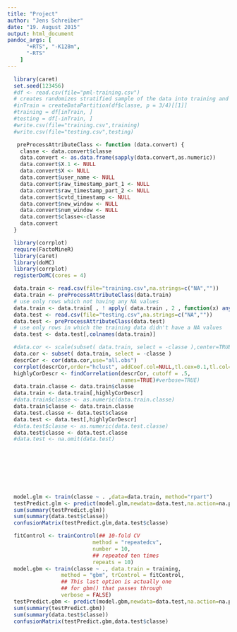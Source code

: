 ```yaml
---
title: "Project"
author: "Jens Schreiber"
date: "19. August 2015"
output: html_document
pandoc_args: [
      "+RTS", "-K128m",
      "-RTS"
    ]
---
```




```r
  library(caret)
  set.seed(123456)
  #df <- read.csv(file="pml-training.csv")
  # creates randomizes stratified sample of the data into training and test data
  #inTrain = createDataPartition(df$classe, p = 3/4)[[1]]
  #training = df[inTrain, ]
  #testing = df[-inTrain, ]
  #write.csv(file="training.csv",training)
  #write.csv(file="testing.csv",testing)

   preProcessAttributeClass <- function (data.convert) {
    classe <- data.convert$classe
    data.convert <- as.data.frame(sapply(data.convert,as.numeric))
    data.convert$X.1 <- NULL
    data.convert$X <- NULL
    data.convert$user_name <- NULL
    data.convert$raw_timestamp_part_1 <- NULL
    data.convert$raw_timestamp_part_2 <- NULL
    data.convert$cvtd_timestamp <- NULL
    data.convert$new_window <- NULL
    data.convert$num_window <- NULL
    data.convert$classe<-classe
    data.convert
  }
```



```r
  library(corrplot)
  require(FactoMineR) 
  library(caret)
  library(doMC)
  library(corrplot)
  registerDoMC(cores = 4)

  data.train <- read.csv(file="training.csv",na.strings=c("NA",""))
  data.train <- preProcessAttributeClass(data.train)
  # use only rows which not having any NA values
  data.train <- data.train[ , ! apply( data.train , 2 , function(x) any(is.na(x)) ) ]
  data.test <- read.csv(file="testing.csv",na.strings=c("NA",""))  
  data.test <- preProcessAttributeClass(data.test)
  # use only rows in which the training data didn't have a NA values
  data.test <- data.test[,colnames(data.train)]

  #data.cor <- scale(subset( data.train, select = -classe ),center=TRUE,scale=TRUE)
  data.cor <- subset( data.train, select = -classe )
  descrCor <- cor(data.cor,use="all.obs")
  corrplot(descrCor,order="hclust", addCoef.col=NULL,tl.cex=0.1,tl.col="white")
  highlyCorDescr <- findCorrelation(descrCor, cutoff = .5,    
                                    names=TRUE)#verbose=TRUE)
  data.train.classe <- data.train$classe
  data.train <- data.train[,highlyCorDescr]
  #data.train$classe <- as.numeric(data.train.classe)
  data.train$classe <- data.train.classe
  data.test.classe <- data.test$classe
  data.test <- data.test[,highlyCorDescr]
  #data.test$classe <- as.numeric(data.test.classe)
  data.test$classe <- data.test.classe
  #data.test <- na.omit(data.test)
  
 


  

  


```

```r
  model.glm <- train(classe ~ . ,data=data.train, method="rpart")
  testPredict.glm <- predict(model.glm,newdata=data.test,na.action=na.pass)
  sum(summary(testPredict.glm))
  sum(summary(data.test$classe))
  confusionMatrix(testPredict.glm,data.test$classe)

  fitControl <- trainControl(## 10-fold CV
                           method = "repeatedcv",
                           number = 10,
                           ## repeated ten times
                           repeats = 10)
  model.gbm <- train(classe ~ ., data.train = training,
                 method = "gbm", trControl = fitControl,
                 ## This last option is actually one
                 ## for gbm() that passes through
                 verbose = FALSE)
  testPredict.gbm <- predict(model.gbm,newdata=data.test,na.action=na.pass)
  sum(summary(testPredict.gbm))
  sum(summary(data.test$classe))
  confusionMatrix(testPredict.gbm,data.test$classe)
                           
```


